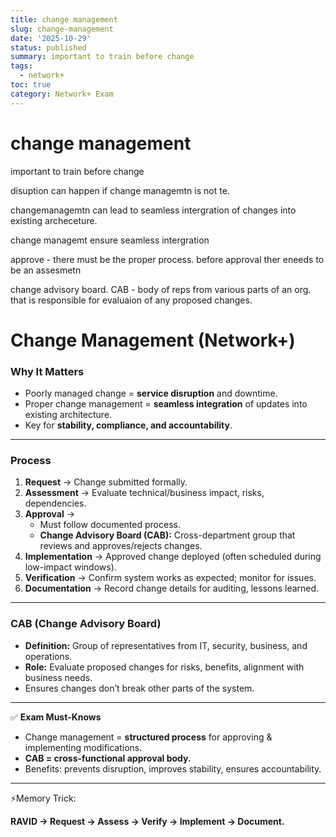 ```yaml
---
title: change management
slug: change-management
date: '2025-10-29'
status: published
summary: important to train before change
tags:
  - network+
toc: true
category: Network+ Exam
---
```


# change management

important to train before change 

disuption can happen if change managemtn is not te. 

changemanagemtn can lead to seamless intergration of changes into existing archeceture. 

change managemt ensure seamless intergration  

approve - there must be the proper process. before approval ther eneeds to be an assesmetn 

change advisory board. CAB - body of reps from various parts of an org. that is responsible for evaluaion of any proposed changes. 

# Change Management (Network+)

### Why It Matters

- Poorly managed change = **service disruption** and downtime.
- Proper change management = **seamless integration** of updates into existing architecture.
- Key for **stability, compliance, and accountability**.

---

### Process

1. **Request** → Change submitted formally.
2. **Assessment** → Evaluate technical/business impact, risks, dependencies.
3. **Approval** →
    - Must follow documented process.
    - **Change Advisory Board (CAB):** Cross-department group that reviews and approves/rejects changes.
4. **Implementation** → Approved change deployed (often scheduled during low-impact windows).
5. **Verification** → Confirm system works as expected; monitor for issues.
6. **Documentation** → Record change details for auditing, lessons learned.

---

### CAB (Change Advisory Board)

- **Definition:** Group of representatives from IT, security, business, and operations.
- **Role:** Evaluate proposed changes for risks, benefits, alignment with business needs.
- Ensures changes don’t break other parts of the system.

---

✅ **Exam Must-Knows**

- Change management = **structured process** for approving & implementing modifications.
- **CAB = cross-functional approval body.**
- Benefits: prevents disruption, improves stability, ensures accountability.

---

⚡Memory Trick:

**RAVID → Request → Assess → Verify → Implement → Document.**
